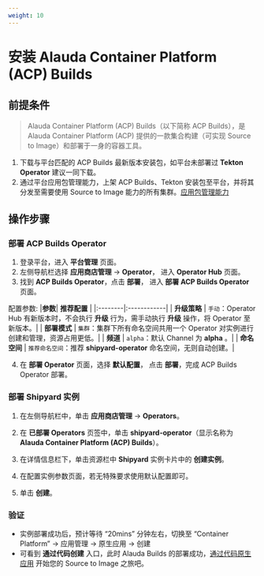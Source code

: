 ```yaml
---
weight: 10
---
```


# 安装 Alauda Container Platform (ACP) Builds

## 前提条件
> Alauda Container Platform (ACP) Builds（以下简称 ACP Builds），是 Alauda Container Platform (ACP) 提供的一款集合构建（可实现 Source to Image）和部署于一身的容器工具。

1. 下载与平台匹配的 ACP Builds 最新版本安装包，如平台未部署过 **Tekton Operator** 建议一同下载。
2. 通过平台应用包管理能力，上架 ACP Builds、Tekton 安装包至平台，并将其分发至需要使用 Source to Image 能力的所有集群。[应用包管理能力](https://product-doc-guide.alauda.cn/template/application/120_s2i/install/install_build.html)

## 操作步骤

### 部署 ACP Builds Operator
1. 登录平台，进入 **平台管理** 页面。
2. 左侧导航栏选择 **应用商店管理** -> **Operator**， 进入 **Operator Hub** 页面。
3. 找到 **ACP Builds Operator**，点击 **部署**， 进入 **部署 ACP Builds Operator** 页面。

 配置参数:
    |**参数**| **推荐配置** |
    |:--------|:------------|
    | **升级策略** | `手动`：Operator Hub 有新版本时，不会执行 **升级** 行为，需手动执行 **升级** 操作，将 Operator 至新版本。|
    | **部署模式** | `集群`：集群下所有命名空间共用一个 Operator 对实例进行创建和管理，资源占用更低。|
    | **频道**    | `alpha`：默认 Channel 为 **alpha** 。|
    | **命名空间** | `推荐命名空间`：推荐 **shipyard-operator** 命名空间，无则自动创建。|

4. 在 **部署 Operator** 页面，选择 **默认配置**， 点击 **部署**，完成 ACP Builds Operator 部署。

### 部署 Shipyard 实例

1. 在左侧导航栏中，单击 **应用商店管理** -> **Operators**。

2. 在 **已部署 Operators** 页签中，单击 **shipyard-operator**（显示名称为 **Alauda Container Platform (ACP) Builds**）。

3. 在详情信息栏下，单击资源栏中 **Shipyard** 实例卡片中的 **创建实例**。

4. 在配置实例参数页面，若无特殊要求使用默认配置即可。

5. 单击 **创建**。

### 验证
- 实例部署成功后，预计等待 “20mins” 分钟左右，切换至 “Container Platform” → 应用管理 → 原生应用 → 创建
- 可看到 **通过代码创建** 入口，此时 Alauda Builds 的部署成功，[通过代码原生应用](../how_to/s2i_howto.mdx) 开始您的 Source to Image 之旅吧。

